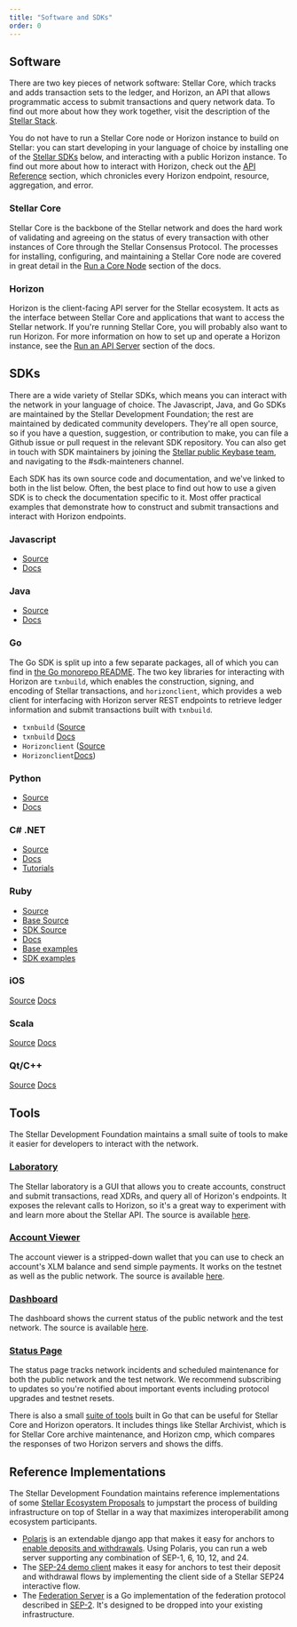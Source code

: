```yaml
---
title: "Software and SDKs"
order: 0
---
```

## Software

There are two key pieces of network software: Stellar Core, which tracks and adds transaction sets to the ledger, and Horizon, an API that allows programmatic access to submit transactions and query network data.  To find out more about how they work together, visit the description of the [Stellar Stack](link). 

You do not have to run a Stellar Core node or Horizon instance to build on Stellar: you can start developing in your language of choice by installing one of the [Stellar SDKs](link) below, and interacting with a public Horizon instance. To find out more about how to interact with Horizon, check out the [API Reference](link) section, which chronicles every Horizon endpoint, resource, aggregation, and error.

### Stellar Core
Stellar Core is the backbone of the Stellar network and does the hard work of validating and agreeing on the status of every transaction with other instances of Core through the Stellar Consensus Protocol.  The processes for installing, configuring, and maintaining a Stellar Core node are covered in great detail in the [Run a Core Node](link) section of the docs. 

### Horizon
Horizon is the client-facing API server for the Stellar ecosystem. It acts as the interface between Stellar Core and applications that want to access the Stellar network. If you're running Stellar Core, you will probably also want to run Horizon.  For more information on how to set up and operate a Horizon instance, see the [Run an API Server](link) section of the docs.  

## SDKs
There are a wide variety of Stellar SDKs, which means you can interact with the network in your language of choice.  The Javascript, Java, and Go SDKs are maintained by the Stellar Development Foundation; the rest are maintained by dedicated community developers.  They're all open source, so if you have a question, suggestion, or contribution to make, you can file a Github issue or pull request in the relevant SDK repository.  You can also get in touch with SDK maintainers by joining the [Stellar public Keybase team](link), and navigating to the #sdk-mainteners channel.  

Each SDK has its own source code and documentation, and we've linked to both in the list below.  Often, the best place to find out how to use a given SDK is to check the documentation specific to it.  Most offer practical examples that demonstrate how to construct and submit transactions and interact with Horizon endpoints.

### Javascript
* [Source](https://github.com/stellar/js-stellar-sdk)
* [Docs](https://stellar.github.io/js-stellar-sdk/)

### Java
* [Source](https://github.com/stellar/java-stellar-sdk)
* [Docs](https://stellar.github.io/java-stellar-sdk/)

### Go
The Go SDK is split up into a few separate packages, all of which you can find in [the Go monorepo README](https://github.com/stellar/go/blob/master/docs/reference/readme.md).  The two key libraries for interacting with Horizon are `txnbuild`, which enables the construction, signing, and encoding of Stellar transactions, and `horizonclient`, which provides a web client for interfacing with Horizon server REST endpoints to retrieve ledger information and submit transactions built with `txnbuild`.

* `txnbuild` ([Source](https://github.com/stellar/go/tree/master/txnbuild)
* `txnbuild` [Docs](https://godoc.org/github.com/stellar/go/txnbuild) 
* `Horizonclient` ([Source](https://github.com/stellar/go/tree/master/clients/horizonclient)
* `Horizonclient`[Docs](https://godoc.org/github.com/stellar/go/clients/horizonclient)) 

### Python
* [Source](https://github.com/StellarCN/py-stellar-base)
* [Docs](https://stellar-sdk-zh-cn.readthedocs.io/en/latest/)

### C# .NET
* [Source](https://github.com/elucidsoft/dotnet-stellar-sdk)
* [Docs](https://elucidsoft.github.io/dotnet-stellar-sdk/api/index.html)
* [Tutorials](https://elucidsoft.github.io/dotnet-stellar-sdk/tutorials/index.html)

### Ruby
* [Source](https://github.com/astroband/ruby-stellar-sdk)
* [Base Source](https://github.com/astroband/ruby-stellar-sdk/blob/master/base/README.md)
* [SDK Source](https://github.com/astroband/ruby-stellar-sdk/blob/master/sdk/README.md)
* [Docs](https://www.rubydoc.info/gems/stellar-sdk)
* [Base examples](https://github.com/astroband/ruby-stellar-sdk/tree/master/base/examples)
* [SDK examples](https://github.com/astroband/ruby-stellar-sdk/tree/master/sdk/examples)

### iOS
[Source](https://github.com/Soneso/stellar-ios-mac-sdk)
[Docs](https://github.com/Soneso/stellar-ios-mac-sdk/tree/master/docs)

### Scala
[Source](https://github.com/Synesso/scala-stellar-sdk)
[Docs](https://synesso.github.io/scala-stellar-sdk/)

### Qt/C++
[Source](https://github.com/bnogalm/StellarQtSDK)
[Docs](https://github.com/bnogalm/StellarQtSDK/wiki)

## Tools
The Stellar Development Foundation maintains a small suite of tools to make it easier for developers to interact with the network.

### [Laboratory](https://www.stellar.org/laboratory/)
The Stellar laboratory is a GUI that allows you to create accounts, construct and submit transactions, read XDRs, and query all of Horizon's endpoints.  It exposes the relevant calls to Horizon, so it's a great way to experiment with and learn more about the Stellar API. The source is available [here](https://github.com/stellar/laboratory).

### [Account Viewer](https://www.stellar.org/account-viewer/)
The account viewer is a stripped-down wallet that you can use to check an account's XLM balance and send simple payments. It works on the testnet as well as the public network. The source is available [here](https://github.com/stellar/account-viewer).

### [Dashboard](http://dashboard.stellar.org)
The dashboard shows the current status of the public network and the test network. The source is available [here](https://github.com/stellar/dashboard).

### [Status Page](https://status.stellar.org/)
The status page tracks network incidents and scheduled maintenance for both the public network and the test network.  We recommend subscribing to updates so you're notified about important events including protocol upgrades and testnet resets.

There is also a small [suite of tools](https://github.com/stellar/go/tree/master/tools) built in Go that can be useful for Stellar Core and Horizon operators.  It includes things like Stellar Archivist, which is for Stellar Core archive maintenance, and Horizon cmp, which compares the responses of two Horizon servers and shows the diffs.    

## Reference Implementations
The Stellar Development Foundation maintains reference implementations of some [Stellar Ecosystem Proposals](link) to jumpstart the process of building infrastructure on top of Stellar in a way that maximizes interoperabilit among ecosystem participants. 

* [Polaris](https://github.com/stellar/django-polaris) is an extendable django app that makes it easy for anchors to [enable deposits and withdrawals](link).  Using Polaris, you can run a web server supporting any combination of SEP-1, 6, 10, 12, and 24.
* The [SEP-24 demo client](https://github.com/stellar/sep24-demo-client) makes it easy for anchors to test their deposit and withdrawal flows by implementing the client side of a Stellar SEP24 interactive flow.
* The [Federation Server](https://github.com/stellar/go/tree/master/services/federation) is a Go implementation of the federation protocol described in [SEP-2](https://github.com/stellar/stellar-protocol/blob/master/ecosystem/sep-0002.md).  It's designed to be dropped into your existing infrastructure.
